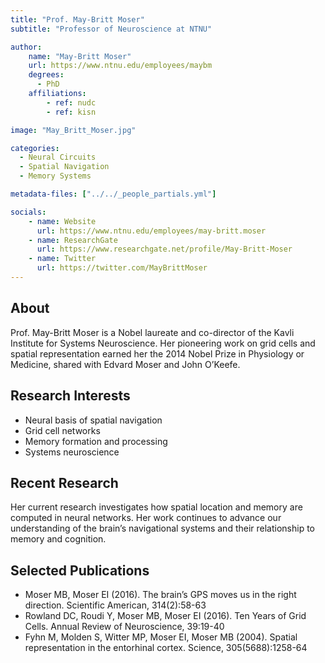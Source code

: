 ```yaml
---
title: "Prof. May-Britt Moser"
subtitle: "Professor of Neuroscience at NTNU"

author:
    name: "May-Britt Moser"
    url: https://www.ntnu.edu/employees/maybm
    degrees:
      - PhD
    affiliations:
        - ref: nudc
        - ref: kisn

image: "May_Britt_Moser.jpg"

categories:
  - Neural Circuits
  - Spatial Navigation
  - Memory Systems

metadata-files: ["../../_people_partials.yml"]

socials:
    - name: Website
      url: https://www.ntnu.edu/employees/may-britt.moser
    - name: ResearchGate
      url: https://www.researchgate.net/profile/May-Britt-Moser
    - name: Twitter
      url: https://twitter.com/MayBrittMoser
---
```


## About

Prof. May-Britt Moser is a Nobel laureate and co-director of the Kavli Institute for Systems Neuroscience. Her pioneering work on grid cells and spatial representation earned her the 2014 Nobel Prize in Physiology or Medicine, shared with Edvard Moser and John O'Keefe.

## Research Interests

- Neural basis of spatial navigation
- Grid cell networks
- Memory formation and processing
- Systems neuroscience

## Recent Research

Her current research investigates how spatial location and memory are computed in neural networks. Her work continues to advance our understanding of the brain's navigational systems and their relationship to memory and cognition.

## Selected Publications

- Moser MB, Moser EI (2016). The brain's GPS moves us in the right direction. Scientific American, 314(2):58-63
- Rowland DC, Roudi Y, Moser MB, Moser EI (2016). Ten Years of Grid Cells. Annual Review of Neuroscience, 39:19-40
- Fyhn M, Molden S, Witter MP, Moser EI, Moser MB (2004). Spatial representation in the entorhinal cortex. Science, 305(5688):1258-64 